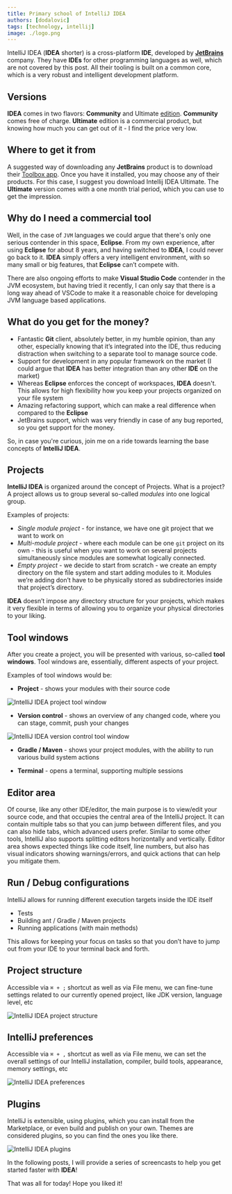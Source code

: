 ```yaml
---
title: Primary school of IntelliJ IDEA
authors: [dodalovic]
tags: [technology, intellij]
image: ./logo.png
---
```


IntelliJ IDEA (**IDEA** shorter) is a cross-platform **IDE**, developed by [**JetBrains**](https://www.jetbrains.com/) company. They have **IDEs** for other programming languages as well,
which are not covered by this post. All their tooling is built on a common core, which is a very robust and intelligent development platform.

<!--truncate-->

## Versions

**IDEA** comes in two flavors: **Community** and Ultimate [edition](https://www.jetbrains.com/idea/download/). **Community** comes free of charge. **Ultimate** edition is a commercial product,
but knowing how much you can get out of it - I find the price very low.

## Where to get it from

A suggested way of downloading any **JetBrains** product is to download their [Toolbox app](https://www.jetbrains.com/toolbox-app/). Once you have it installed, you may choose any of their
products. For this case, I suggest you download Intellij IDEA Ultimate. The **Ultimate** version comes with a one month trial period, which you can use to get the impression.

## Why do I need a commercial tool

Well, in the case of `JVM` languages we could argue that there's only one serious contender in this space, **Eclipse**. From my own experience, after using **Eclipse** for about 8 years, and having
switched to **IDEA**, I could never go back to it. **IDEA** simply offers a very intelligent environment, with so many small or big features, that **Eclipse** can’t compete with.

There are also ongoing efforts to make **Visual Studio Code** contender in the JVM ecosystem, but having tried it recently, I can only say that there is a long way ahead of VSCode to make it a
reasonable choice for developing JVM language based applications.

## What do you get for the money?

- Fantastic **Git** client, absolutely better, in my humble opinion, than any other, especially knowing that it’s integrated into the IDE, thus reducing distraction when switching to a separate
tool to manage source code.
- Support for development in any popular framework on the market (I could argue that **IDEA** has better integration than any other **IDE** on the market)
- Whereas **Eclipse** enforces the concept of workspaces, **IDEA** doesn't. This allows for high flexibility how you keep your projects organized on your file system
- Amazing refactoring support, which can make a real difference when compared to the **Eclipse**
- JetBrains support, which was very friendly in case of any bug reported, so you get support for the money.

So, in case you're curious, join me on a ride towards learning the base concepts of **IntelliJ IDEA**.

## Projects

**IntelliJ IDEA** is organized around the concept of Projects. What is a project? A project allows us to group several so-called _modules_ into one logical group.

Examples of projects:

- _Single module project_ - for instance, we have one git project that we want to work on
- _Multi-module project_ - where each module can be one `git` project on its own - this is useful when you want to work on several projects simultaneously since modules are somewhat
logically connected.
- _Empty project_ - we decide to start from scratch - we create an empty directory on the file system and start adding modules to it. Modules we’re adding don’t have to be physically
stored as subdirectories inside that project’s directory.

**IDEA** doesn’t impose any directory structure for your projects, which makes it very flexible in terms of allowing you to organize your physical directories to your liking.

## Tool windows

After you create a project, you will be presented with various, so-called **tool windows**. Tool windows are, essentially, different aspects of your project.

Examples of tool windows would be:

- **Project** - shows your modules with their source code

![IntelliJ IDEA project tool window](./intellij-idea-project-tool-window.png)

- **Version control** - shows an overview of any changed code, where you can stage, commit, push your changes

![IntelliJ IDEA version control tool window](./intellij-idea-version-control-tool-window.png)

- **Gradle / Maven** - shows your project modules, with the ability to run various build system actions

- **Terminal** - opens a terminal, supporting multiple sessions

## Editor area

Of course, like any other IDE/editor, the main purpose is to view/edit your source code, and that occupies the central area of the IntelliJ project.
It can contain multiple tabs so that you can jump between different files, and you can also hide tabs, which advanced users prefer.
Similar to some other tools, IntelliJ also supports splitting editors horizontally and vertically.
Editor area shows expected things like code itself, line numbers, but also has visual indicators showing warnings/errors, and quick actions that can help you mitigate them.

## Run / Debug configurations

IntelliJ allows for running different execution targets inside the IDE itself

- Tests
- Building ant / Gradle / Maven projects
- Running applications (with main methods)

This allows for keeping your focus on tasks so that you don’t have to jump out from your IDE to your terminal back and forth.

## Project structure

Accessible via `⌘ + ;` shortcut as well as via File menu, we can fine-tune settings related to our currently opened project, like JDK version, language level, etc

![IntelliJ IDEA project structure](./intellij-idea-project-structure.png)

## IntelliJ preferences

Accessible via `⌘ + ,` shortcut as well as via File menu, we can set the overall settings of our IntelliJ installation, compiler, build tools, appearance, memory settings, etc

![IntelliJ IDEA preferences](./intellij-idea-preferences.png)

## Plugins

IntelliJ is extensible, using plugins, which you can install from the Marketplace, or even build and publish on your own. Themes are considered plugins, so you can find the ones you
like there.

![IntelliJ IDEA plugins](./intellij-idea-plugins.png)

In the following posts, I will provide a series of screencasts to help you get started faster with **IDEA**!

That was all for today! Hope you liked it!
